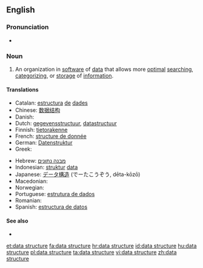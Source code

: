 ==English==

===Pronunciation===
* {{audio|en-us-data structure.ogg|Audio (US)}}

===Noun===
{{examples-right|[[matrix]], [[stack]], [[queue]], [[dequeue]], [[list]], [[vector]], scene graph}}
{{en-noun|head=[[data]] [[structure]]}}

# {{context|comp sci}} An organization in [[software]] of [[data]] that allows more [[optimal]] [[search]]ing, [[categorize|categorizing]], or [[storage]] of [[information]].

====Translations====
{{trans-top|organization of data}}
* Catalan: [[estructura]] [[de]] [[dades]] {{f}}
* Chinese: [[数据结构]]
* Danish: {{t-|da|datastruktur}}
* Dutch: [[gegevensstructuur]], [[datastructuur]] {{f}}
* Finnish: [[tietorakenne]]
* French: [[structure de donnée]]
* German: [[Datenstruktur]] {{f}}
* Greek: {{t-|el|δομή δεδομένων|f|tr=domí dedoménon|sc=Grek}}
{{trans-mid}}
* Hebrew: [[מבנה נתונים]] {{m}}
* Indonesian: [[struktur]] [[data]]
* Japanese: [[データ構造]] (でーたこうぞう, dēta-kōzō)
* Macedonian: {{t-|mk|податочна структура|f|tr=podátočna struktúra}}
* Norwegian: {{t-|no|datastruktur|m}}
* Portuguese: [[estrutura de dados]]
* Romanian: {{t-|ro|structură de date|f}}
* Spanish: [[estructura de datos]]
{{trans-bottom}}

====See also====
* {{pedia}}

[[et:data structure]]
[[fa:data structure]]
[[hr:data structure]]
[[id:data structure]]
[[hu:data structure]]
[[pl:data structure]]
[[ta:data structure]]
[[vi:data structure]]
[[zh:data structure]]
